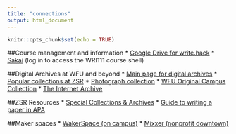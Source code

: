 ```yaml
---
title: "connections"
output: html_document
---
```


```r
knitr::opts_chunk$set(echo = TRUE)
```

##Course management and information
* [Google Drive for write.hack](https://drive.google.com/)
* [Sakai](https://sakai.wfu.edu/) (log in to access the WRI111 course shell)


##Digital Archives at WFU and beyond
* [Main page for digital archives](https://zsr.wfu.edu/special/collections/digital/)
* [Popular collections at ZSR](https://zsr.wfu.edu/special/collections/digital/popular/)
* [Photograph collection](https://wakespace.lib.wfu.edu/handle/10339/82145)
* [WFU Original Campus Collection](https://wakespace.lib.wfu.edu/handle/10339/89141)
* [The Internet Archive](https://archive.org/)

##ZSR Resources
* [Special Collections & Archives](https://zsr.wfu.edu/special/)
* [Guide to writing a paper in APA](https://guides.zsr.wfu.edu/apaguide)

##Maker spaces
* [WakerSpace (on campus)](https://wakerspace.wfu.edu/)
* [Mixxer (nonprofit downtown)](https://wsmixxer.org/)